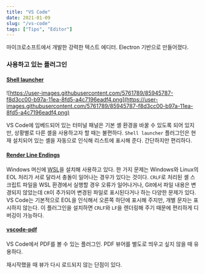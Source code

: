 ```yaml
---
title: "VS Code"
date: 2021-01-09
slug: "/vs-code"
tags: ["Tips", "Editor"]
---
```


마이크로소프트에서 개발한 강력한 텍스트 에디터. Electron 기반으로 만들어졌다. 

### 사용하고 있는 플러그인

#### [Shell launcher](https://marketplace.visualstudio.com/items?itemName=Tyriar.shell-launcher)

![https://user-images.githubusercontent.com/5761789/85945787-f8d3cc00-b97a-11ea-8fd5-a4c7196eadf4.png](https://user-images.githubusercontent.com/5761789/85945787-f8d3cc00-b97a-11ea-8fd5-a4c7196eadf4.png)

VS Code에 임베드되어 있는 터미널 패널은 기본 셸 환경을 바꿀 수 있도록 되어 있지만, 상황별로 다른 셸을 사용하고자 할 때는 불편하다. `Shell launcher` 플러그인은 현재 설치되어 있는 셸을 자동으로 인식해 리스트에 표시해 준다. 간단하지만 편리하다.

#### [Render Line Endings](https://marketplace.visualstudio.com/items?itemName=medo64.render-crlf)

Windows 머신에 [WSL](https://junbread.win/wiki/WSL)을 설치해 사용하고 있다. 한 가지 문제는 Windows와 Linux의 EOL 처리가 서로 달라서 충돌이 일어나는 경우가 있다는 것이다. `CRLF`로 처리된 셸 스크립트 파일을 WSL 환경에서 실행할 경우 오류가 일어나거나, Git에서 파일 내용은 변경되지 않았는데 `CR`이 추가되어 변경된 파일로 표시된다거나 하는 다양한 문제가 있다. VS Code는 기본적으로 EOL을 인식해서 오른쪽 하단에 표시해 주지만, 개별 문자는 표시하지 않는다. 이 플러그인을 설치하면 `CRLF`와 `LF`을 렌더링해 주기 때문에 편리하게 디버깅이 가능하다.

#### [vscode-pdf](https://marketplace.visualstudio.com/items?itemName=tomoki1207.pdf)

VS Code에서 PDF를 볼 수 있는 플러그인. PDF 뷰어를 별도로 띄우고 싶지 않을 때 유용하다.

재시작했을 때 뷰가 다시 로드되지 않는 단점이 있다.